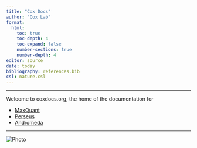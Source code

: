 ```yaml
---
title: "Cox Docs"
author: "Cox Lab"
format: 
  html:
    toc: true
    toc-depth: 4
    toc-expand: false
    number-sections: true
    number-depth: 4
editor: source
date: today
bibliography: references.bib
csl: nature.csl
---
```


------------------------------------------------------------------------

Welcome to coxdocs.org, the home of the documentation for

-   [MaxQuant](maxquant_instructions.html)
-   [Perseus](perseus_instructions.html)
-   [Andromeda](andromeda_instructions.html)

------------------------------------------------------------------------

| 

::: watermarked
<img src="Figures/coxlab_logo2.png" alt="Photo"/>
:::
